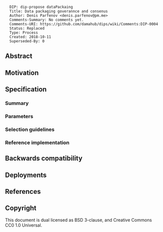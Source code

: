 <pre>
  DIP: dip-propose dataPackaing
  Title: Data packaging goverannce and consenus
  Author: Denis Parfenov <denis.parfenov@pm.me>
  Comments-Summary: No comments yet.
  Comments-URI: https://github.com/damahub/dips/wiki/Comments:DIP-0004
  Status: Replaced
  Type: Process
  Created: 2018-10-11
  Superseded-By: 0
</pre>

==Abstract==



==Motivation==



==Specification==



===Summary===


===Parameters===



===Selection guidelines===


=== Reference implementation ===


==Backwards compatibility==



==Deployments==



==References==



==Copyright==

This document is dual licensed as BSD 3-clause, and Creative Commons CC0 1.0 Universal.
